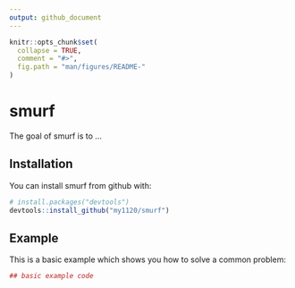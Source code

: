 ```yaml
---
output: github_document
---
```


<!-- README.md is generated from README.Rmd. Please edit that file -->

```r
knitr::opts_chunk$set(
  collapse = TRUE,
  comment = "#>",
  fig.path = "man/figures/README-"
)
```
# smurf

The goal of smurf is to ...

## Installation

You can install smurf from github with:

```r
# install.packages("devtools")
devtools::install_github("my1120/smurf")
```

## Example

This is a basic example which shows you how to solve a common problem:

```r
## basic example code
```
